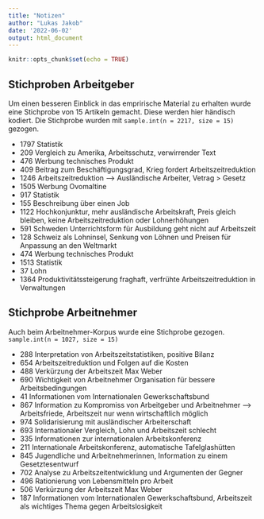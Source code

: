 ```yaml
---
title: "Notizen"
author: "Lukas Jakob"
date: '2022-06-02'
output: html_document
---
```


```r
knitr::opts_chunk$set(echo = TRUE)
```

## Stichproben Arbeitgeber

Um einen besseren Einblick in das emprirische Material zu erhalten wurde eine Stichprobe von 15 Artikeln gemacht. Diese werden hier händisch kodiert. Die Stichprobe wurden mit `sample.int(n = 2217, size = 15)` gezogen.


- 1797  Statistik
- 209   Vergleich zu Amerika, Arbeitsschutz, verwirrender Text
- 476   Werbung technisches Produkt
- 409   Beitrag zum Beschäftigungsgrad, Krieg fordert Arbeitszeitreduktion
- 1246  Arbeitszeitreduktion --> Ausländische Arbeiter, Vetrag > Gesetz
- 1505  Werbung Ovomaltine
- 917   Statistik
- 155   Beschreibung über einen Job
- 1122  Hochkonjunktur, mehr ausländische Arbeitskraft, Preis gleich bleiben, keine Arbeitszeitreduktion oder Lohnerhöhungen
- 591   Schweden Unterrichtsform für Ausbildung geht nicht auf Arbeitszeit
- 128   Schweiz als Lohninsel, Senkung von Löhnen und Preisen für Anpassung an den Weltmarkt
- 474   Werbung technisches Produkt
- 1513  Statistik
- 37    Lohn
- 1364  Produktivitätssteigerung fraghaft, verfrühte Arbeitszeitreduktion in Verwaltungen


## Stichprobe Arbeitnehmer

Auch beim Arbeitnehmer-Korpus wurde eine Stichprobe gezogen. `sample.int(n = 1027, size = 15)`

- 288   Interpretation von Arbeitszeitstatistiken, positive Bilanz
- 654   Arbeitszeitreduktion und Folgen auf die Kosten
- 488   Verkürzung der Arbeitszeit Max Weber
- 690   Wichtigkeit von Arbeitnehmer Organisation für bessere Arbeitsbedingungen
- 41    Informationen vom Internationalen Gewerkschaftsbund
- 867   Information zu Kompromiss von Arbeitgeber und Arbeitnehmer --> Arbeitsfriede, Arbeitszeit nur wenn wirtschaftlich möglich
- 974   Solidarisierung mit ausländischer Arbeiterschaft
- 693   Internationaler Vergleich, Lohn und Arbeitszeit schlecht
- 335   Informationen zur internationalen Arbeitskonferenz
- 211   Internationale Arbeitskonferenz, automatische Tafelglashütten
- 845   Jugendliche und Arbeitnehmerinnen, Information zu einem Gesetztesentwurf
- 702   Analyse zu Arbeitszeitentwicklung und Argumenten der Gegner
- 496   Rationierung von Lebensmitteln pro Arbeit
- 506   Verkürzung der Arbeitszeit Max Weber
- 187   Informationen vom Internationalen Gewerkschaftsbund, Arbeitszeit als wichtiges Thema gegen Arbeitslosigkeit
